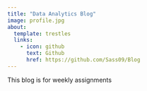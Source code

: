 ```yaml
---
title: "Data Analytics Blog"
image: profile.jpg
about:
  template: trestles
  links:
    - icon: github
      text: Github
      href: https://github.com/Sass09/Blog
---
```


This blog is for weekly assignments
